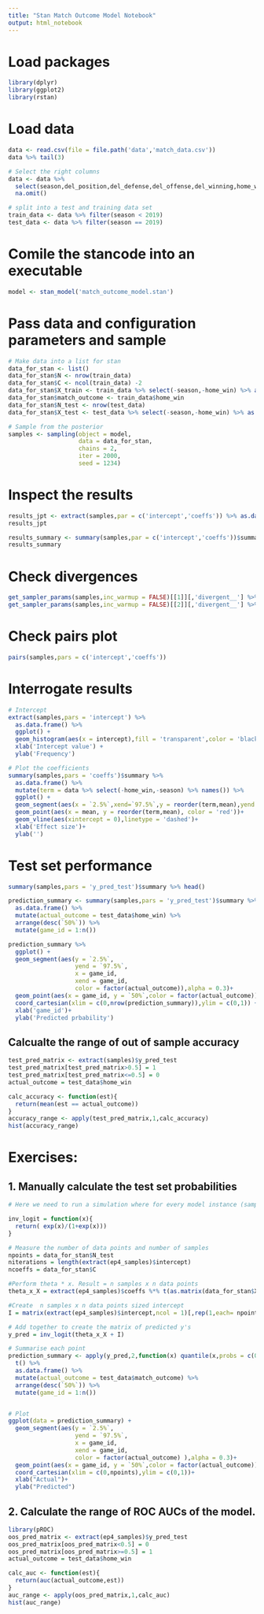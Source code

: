 ```yaml
---
title: "Stan Match Outcome Model Notebook"
output: html_notebook
---
```


# Load packages 

```r
library(dplyr)
library(ggplot2)
library(rstan)
```

# Load data
```r
data <- read.csv(file = file.path('data','match_data.csv'))
data %>% tail(3)
```

```r
# Select the right columns
data <- data %>%
  select(season,del_position,del_defense,del_offense,del_winning,home_win) %>%
  na.omit()
```

```r
# split into a test and training data set
train_data <- data %>% filter(season < 2019)
test_data <- data %>% filter(season == 2019)
```

# Comile the stancode into an executable

```r
model <- stan_model('match_outcome_model.stan')
```

# Pass data and configuration parameters and sample

```r
# Make data into a list for stan
data_for_stan <- list()
data_for_stan$N <- nrow(train_data)
data_for_stan$C <- ncol(train_data) -2
data_for_stan$X_train <- train_data %>% select(-season,-home_win) %>% as.matrix()
data_for_stan$match_outcome <- train_data$home_win
data_for_stan$N_test <- nrow(test_data)
data_for_stan$X_test <- test_data %>% select(-season,-home_win) %>% as.matrix()
```

```r
# Sample from the posterior
samples <- sampling(object = model,
                    data = data_for_stan,
                    chains = 2,
                    iter = 2000,
                    seed = 1234)

```

# Inspect the results

```r
results_jpt <- extract(samples,par = c('intercept','coeffs')) %>% as.data.frame()
results_jpt
```

```r
results_summary <- summary(samples,par = c('intercept','coeffs'))$summary %>% as.data.frame()
results_summary
```

# Check divergences

```r
get_sampler_params(samples,inc_warmup = FALSE)[[1]][,'divergent__'] %>% sum()
get_sampler_params(samples,inc_warmup = FALSE)[[2]][,'divergent__'] %>% sum()
```

# Check pairs plot
```r
pairs(samples,pars = c('intercept','coeffs'))
```

# Interrogate results

```r
# Intercept
extract(samples,pars = 'intercept') %>%
  as.data.frame() %>%
  ggplot() +
  geom_histogram(aes(x = intercept),fill = 'transparent',color = 'black') + 
  xlab('Intercept value') + 
  ylab('Frequency')

```

```r
# Plot the coefficients
summary(samples,pars = 'coeffs')$summary %>%
  as.data.frame() %>%
  mutate(term = data %>% select(-home_win,-season) %>% names()) %>%
  ggplot() + 
  geom_segment(aes(x = `2.5%`,xend=`97.5%`,y = reorder(term,mean),yend = reorder(term,mean)))+
  geom_point(aes(x = mean, y = reorder(term,mean), color = 'red'))+
  geom_vline(aes(xintercept = 0),linetype = 'dashed')+
  xlab('Effect size')+
  ylab('')

```

# Test set performance

```r
summary(samples,pars = 'y_pred_test')$summary %>% head()
```

```r
prediction_summary <- summary(samples,pars = 'y_pred_test')$summary %>%
  as.data.frame() %>%
  mutate(actual_outcome = test_data$home_win) %>%
  arrange(desc(`50%`)) %>%
  mutate(game_id = 1:n())

```

```r
prediction_summary %>%
  ggplot() + 
  geom_segment(aes(y = `2.5%`,
                   yend = `97.5%`,
                   x = game_id,
                   xend = game_id,
                   color = factor(actual_outcome)),alpha = 0.3)+
  geom_point(aes(x = game_id, y = `50%`,color = factor(actual_outcome)))+
  coord_cartesian(xlim = c(0,nrow(prediction_summary)),ylim = c(0,1)) + 
  xlab('game_id')+
  ylab('Predicted prbability')

```

## Calcualte the range of out of sample accuracy

```r
test_pred_matrix <- extract(samples)$y_pred_test
test_pred_matrix[test_pred_matrix>0.5] = 1
test_pred_matrix[test_pred_matrix<=0.5] = 0 
actual_outcome = test_data$home_win

calc_accuracy <- function(est){
  return(mean(est == actual_outcome))
}
accuracy_range <- apply(test_pred_matrix,1,calc_accuracy)
hist(accuracy_range)

```

# Exercises:

## 1. Manually calculate the test set probabilities

```r
# Here we need to run a simulation where for every model instance (sample), we need to predict every y (match attendance). We will use matrix algebra to vectorise this.

inv_logit = function(x){
  return( exp(x)/(1+exp(x)))
}

# Measure the number of data points and number of samples
npoints = data_for_stan$N_test
niterations = length(extract(ep4_samples)$intercept)
ncoeffs = data_for_stan$C

#Perform theta * x. Result = n samples x n data points
theta_x_X = extract(ep4_samples)$coeffs %*% t(as.matrix(data_for_stan$X_test[1:npoints,])) 

#Create  n samples x n data points sized intercept
I = matrix(extract(ep4_samples)$intercept,ncol = 1)[,rep(1,each= npoints)]

# Add together to create the matrix of predicted y's
y_pred = inv_logit(theta_x_X + I)

# Summarise each point
prediction_summary <- apply(y_pred,2,function(x) quantile(x,probs = c(0.025,0.5,0.975))) %>% 
  t() %>% 
  as.data.frame() %>%
  mutate(actual_outcome = test_data$match_outcome) %>%
  arrange(desc(`50%`)) %>%
  mutate(game_id = 1:n())


# Plot
ggplot(data = prediction_summary) + 
  geom_segment(aes(y = `2.5%`,
                   yend = `97.5%`,
                   x = game_id, 
                   xend = game_id,
                   color = factor(actual_outcome) ),alpha = 0.3)+
  geom_point(aes(x = game_id, y = `50%`,color = factor(actual_outcome)))+
  coord_cartesian(xlim = c(0,npoints),ylim = c(0,1))+
  xlab("Actual")+
  ylab("Predicted")

```


## 2. Calculate the range of ROC AUCs of the model.


```r
library(pROC)
oos_pred_matrix <- extract(ep4_samples)$y_pred_test
oos_pred_matrix[oos_pred_matrix<0.5] = 0
oos_pred_matrix[oos_pred_matrix>=0.5] = 1
actual_outcome = test_data$home_win

calc_auc <- function(est){
  return(auc(actual_outcome,est))
}
auc_range <- apply(oos_pred_matrix,1,calc_auc)
hist(auc_range)

```
















